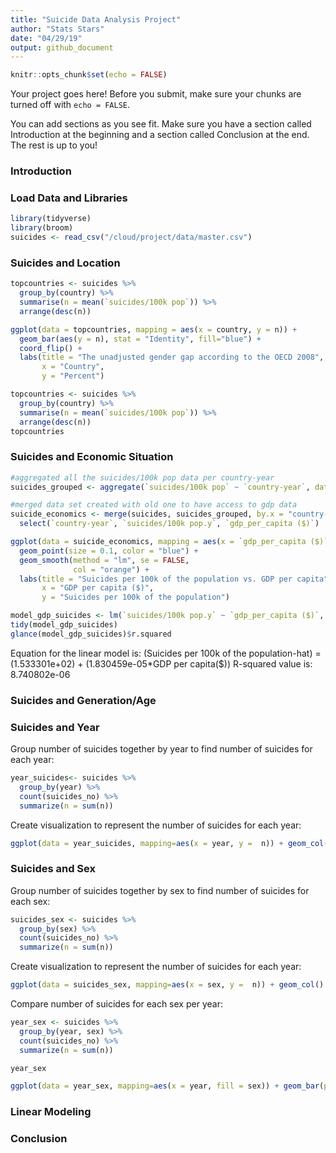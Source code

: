```yaml
---
title: "Suicide Data Analysis Project"
author: "Stats Stars"
date: "04/29/19"
output: github_document
---
```


```r
knitr::opts_chunk$set(echo = FALSE)
```

Your project goes here! Before you submit, make sure your chunks are turned off with `echo = FALSE`. 

You can add sections as you see fit. Make sure you have a section called Introduction at the beginning and a section called Conclusion at the end. The rest is up to you!

### Introduction

### Load Data and Libraries

```r
library(tidyverse)
library(broom)
suicides <- read_csv("/cloud/project/data/master.csv")
```

### Suicides and Location

```r
topcountries <- suicides %>%
  group_by(country) %>%
  summarise(n = mean(`suicides/100k pop`)) %>%
  arrange(desc(n))

ggplot(data = topcountries, mapping = aes(x = country, y = n)) +
  geom_bar(aes(y = n), stat = "Identity", fill="blue") +
  coord_flip() +
  labs(title = "The unadjusted gender gap according to the OECD 2008",
       x = "Country",
       y = "Percent")
```

```r
topcountries <- suicides %>%
  group_by(country) %>%
  summarise(n = mean(`suicides/100k pop`)) %>%
  arrange(desc(n))
topcountries
```

### Suicides and Economic Situation

```r
#aggregated all the suicides/100k pop data per country-year
suicides_grouped <- aggregate(`suicides/100k pop` ~ `country-year`, data = suicides, FUN=sum)

#merged data set created with old one to have access to gdp data
suicide_economics <- merge(suicides, suicides_grouped, by.x = "country-year", by.y = "country-year") %>%
  select(`country-year`, `suicides/100k pop.y`, `gdp_per_capita ($)`)
```

```r
ggplot(data = suicide_economics, mapping = aes(x = `gdp_per_capita ($)`, y = `suicides/100k pop.y`)) + 
  geom_point(size = 0.1, color = "blue") +
  geom_smooth(method = "lm", se = FALSE,
              col = "orange") +
  labs(title = "Suicides per 100k of the population vs. GDP per capita",
       x = "GDP per capita ($)",
       y = "Suicides per 100k of the population")
```

```r
model_gdp_suicides <- lm(`suicides/100k pop.y` ~ `gdp_per_capita ($)`, data = suicide_economics)
tidy(model_gdp_suicides)
glance(model_gdp_suicides)$r.squared
```
Equation for the linear model is: (Suicides per 100k of the population-hat) = (1.533301e+02) + (1.830459e-05*GDP per capita($)) 
R-squared value is: 8.740802e-06

### Suicides and Generation/Age



### Suicides and Year

Group number of suicides together by year to find number of suicides for each year:

```r
year_suicides<- suicides %>%
  group_by(year) %>% 
  count(suicides_no) %>%
  summarize(n = sum(n))
```

Create visualization to represent the number of suicides for each year:

```r
ggplot(data = year_suicides, mapping=aes(x = year, y =  n)) + geom_col()  +  labs(title = "Number of Suicides for Each Year", x = "Year", y = "Number of Suicides")
```

### Suicides and Sex

Group number of suicides together by sex to find number of suicides for each sex:

```r
suicides_sex <- suicides %>%
  group_by(sex) %>% 
  count(suicides_no) %>%
  summarize(n = sum(n))
```

Create visualization to represent the number of suicides for each year:

```r
ggplot(data = suicides_sex, mapping=aes(x = sex, y =  n)) + geom_col()  +  labs(title = "Number of Suicides for Each Sex", x = "Sex", y = "Number of Suicides")
```

Compare number of suicides for each sex per year:

```r
year_sex <- suicides %>%
  group_by(year, sex) %>% 
  count(suicides_no) %>%
  summarize(n = sum(n))

year_sex
```

```r
ggplot(data = year_sex, mapping=aes(x = year, fill = sex)) + geom_bar(position = "fill")  +  labs(title = "Proportions of Gender for Births in 2010-2017", x = "Generation", y = "Number of Births")
```



### Linear Modeling 

### Conclusion